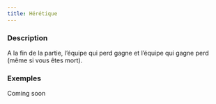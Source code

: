 ```yaml
---
title: Hérétique
---
```



<Role HERETIQUE header />

### Description

A la fin de la partie, l’équipe qui perd gagne et l’équipe qui gagne perd (même si vous êtes mort).

### Exemples

Coming soon

